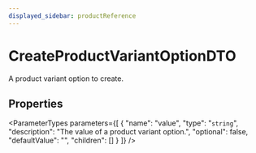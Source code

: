 ```yaml
---
displayed_sidebar: productReference
---
```



# CreateProductVariantOptionDTO

A product variant option to create.

## Properties

<ParameterTypes parameters={[
  {
    "name": "value",
    "type": "`string`",
    "description": "The value of a product variant option.",
    "optional": false,
    "defaultValue": "",
    "children": []
  }
]} />
